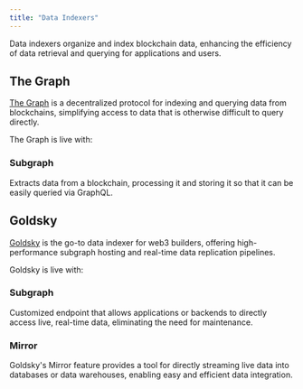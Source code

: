 ```yaml
---
title: "Data Indexers"
---
```


Data indexers organize and index blockchain data, enhancing the efficiency of data retrieval and querying for applications and users.

## The Graph

[The Graph](https://thegraph.com/) is a decentralized protocol for indexing and querying data from blockchains, simplifying access to data that is otherwise difficult to query directly.

The Graph is live with:

### Subgraph
Extracts data from a blockchain, processing it and storing it so that it can be easily queried via GraphQL.

## Goldsky

[Goldsky](https://goldsky.com/) is the go-to data indexer for web3 builders, offering high-performance subgraph hosting and real-time data replication pipelines.

Goldsky is live with:

### Subgraph
Customized endpoint that allows applications or backends to directly access live, real-time data, eliminating the need for maintenance.

### Mirror
Goldsky's Mirror feature provides a tool for directly streaming live data into databases or data warehouses, enabling easy and efficient data integration.
